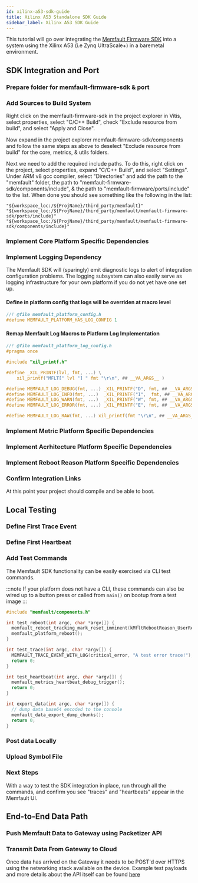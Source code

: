 ```yaml
---
id: xilinx-a53-sdk-guide
title: Xilinx A53 Standalone SDK Guide
sidebar_label: Xilinx A53 SDK Guide
---
```


This tutorial will go over integrating the
[Memfault Firmware SDK](https://github.com/memfault/memfault-firmware-sdk) into
a system using the Xilinx A53 (i.e Zynq UltraScale+) in a baremetal environment.


## SDK Integration and Port

### Prepare folder for memfault-firmware-sdk & port

<CloneSdk />

### Add Sources to Build System

Right click on the memfault-firmware-sdk in the project explorer in Vitis, select properties, select "C/C++ Build", check "Exclude resource from build", and select "Apply and Close".

Now expand in the project explorer memfault-firmware-sdk/components and follow the same steps as above to deselect "Exclude resource from build" for the core, metrics, & utils folders.

Next we need to add the required include paths. To do this, right click on the project, select properties, expand "C/C++ Build", and select "Settings". Under ARM v8 gcc compiler, select "Directories" and add the path to the "memfault" folder, the path to "memfault-firmware-sdk/components/include", & the path to "memfault-firmware/ports/include" to the list. When done you should see something like the following in the list:

```
"${workspace_loc:/${ProjName}/third_party/memfault}"
"${workspace_loc:/${ProjName}/third_party/memfault/memfault-firmware-sdk/ports/include}"
"${workspace_loc:/${ProjName}/third_party/memfault/memfault-firmware-sdk/components/include}"
```

### Implement Core Platform Specific Dependencies

<CorePlatformDependencies />

### Implement Logging Dependency

The Memfault SDK will (sparingly) emit diagnostic logs to alert of integration configuration problems.
The logging subsystem can also easily serve as logging infrastructure for your own platform if you do not
yet have one set up.

#### Define in platform config that logs will be overriden at macro level

```c
//! @file memfault_platform_config.h
#define MEMFAULT_PLATFORM_HAS_LOG_CONFIG 1
```

#### Remap Memfault Log Macros to Platform Log Implementation

```c
//! @file memfault_platform_log_config.h
#pragma once

#include "xil_printf.h"

#define _XIL_PRINTF(lvl, fmt, ...) \
	xil_printf("MFLT[" lvl "] " fmt "\r\n", ## __VA_ARGS__ )

#define MEMFAULT_LOG_DEBUG(fmt, ...) _XIL_PRINTF("D", fmt, ## __VA_ARGS__)
#define MEMFAULT_LOG_INFO(fmt, ...)  _XIL_PRINTF("I",  fmt, ## __VA_ARGS__)
#define MEMFAULT_LOG_WARN(fmt, ...)  _XIL_PRINTF("W", fmt, ## __VA_ARGS__)
#define MEMFAULT_LOG_ERROR(fmt, ...) _XIL_PRINTF("E", fmt, ## __VA_ARGS__)

#define MEMFAULT_LOG_RAW(fmt, ...) xil_printf(fmt "\r\n", ## __VA_ARGS__)
```

### Implement Metric Platform Specific Dependencies

<TimerDependencies />

### Implement Acrhitecture Platform Specific Dependencies

<AcrhitectureDependencies />

### Implement Reboot Reason Platform Specific Dependencies

<RebootReasonDependency />

### Confirm Integration Links

At this point your project should compile and be able to boot.

## Local Testing

### Define First Trace Event

<DefineFirstTraceEvent />

### Define First Heartbeat

<DefineFirstHeartbeat />

### Add Test Commands

The Memfault SDK functionality can be easily exercised via CLI test commands.

:::note
If your platform does not have a CLI, these commands can also be
wired up to a button press or called from `main()` on bootup from a test image
:::

```c
#include "memfault/components.h"

int test_reboot(int argc, char *argv[]) {
  memfault_reboot_tracking_mark_reset_imminent(kMfltRebootReason_UserReset, NULL);
  memfault_platform_reboot();
}

int test_trace(int argc, char *argv[]) {
  MEMFAULT_TRACE_EVENT_WITH_LOG(critical_error, "A test error trace!");
  return 0;
}

int test_heartbeat(int argc, char *argv[]) {
  memfault_metrics_heartbeat_debug_trigger();
  return 0;
}

int export_data(int argc, char *argv[]) {
  // dump data base64 encoded to the console
  memfault_data_export_dump_chunks();
  return 0;
}
```

### Post data Locally

<PostChunksLocally />

### Upload Symbol File

<UploadSymbolFile />

### Next Steps

With a way to test the SDK integration in place, run through all the commands, and confirm you see "traces" and "heartbeats" appear in the Memfault UI.

## End-to-End Data Path

### Push Memfault Data to Gateway using Packetizer API

<PublishDataToCloud />

### Transmit Data From Gateway to Cloud

Once data has arrived on the Gateway it needs to be POST'd over HTTPS using the networking stack available on the device. Example test payloads and more details about the API itself can be found [here](/docs/embedded/test-patterns-for-chunks-endpoint)
